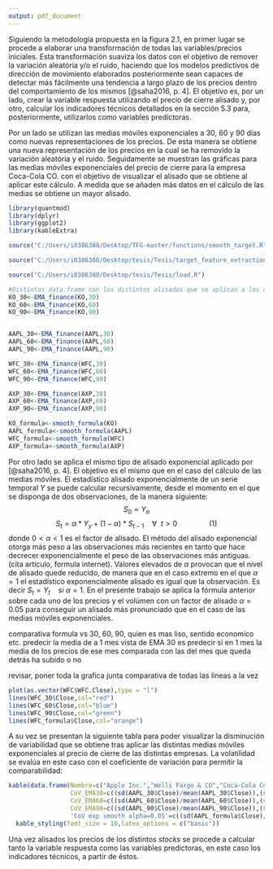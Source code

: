 ---
output: pdf_document
---

Siguiendo la metodología propuesta en la figura 2.1, en primer lugar se procede a elaborar una transformación de todas las variables/precios iniciales. Esta transformación suaviza los datos con el objetivo de remover la variación aleatória y/o el ruido, haciendo que los modelos predictivos de dirección de movimiento elaborados posteriormente sean capaces de detectar más fácilmente una tendencia a largo plazo de los precios dentro del comportamiento de los mismos [@saha2016, p. 4]. El objetivo es, por un lado, crear la variable respuesta utilizando el precio de cierre alisado y, por otro, calcular los indicadores técnicos detallados en la sección 5.3 para, posteriormente, utilizarlos como variables predictoras. 

\setlength\parskip{5ex}
Por un lado se utilizan las medias móviles exponenciales a 30, 60 y 90 días como nuevas representaciones de los precios. De esta manera se obtiene una nueva representación de los precios en la cual se ha removido la variación aleatória y el ruido. Seguidamente se muestran las gráficas para las medias móviles exponenciales del precio de cierre para la empresa Coca-Cola CO. con el objetivo de visualizar el alisado que se obtiene al aplicar este cálculo. A medida que se añaden más datos en el cálculo de las medias se obtiene un mayor alisado. 

```{r}
library(quantmod)
library(dplyr)
library(ggplot2)
library(kableExtra)

source("C:/Users/i0386388/Desktop/TFG-master/functions/smooth_target.R")

source("C:/Users/i0386388/Desktop/tesis/Tesis/target_feature_extraction.R")

```

```{r}
source("C:/Users/i0386388/Desktop/tesis/Tesis/load.R")

#Distintos data.frame con los distintos alisados que se aplican a los datos: Exp smoothing and EMA 30, 60, 90
KO_30<-EMA_finance(KO,30)
KO_60<-EMA_finance(KO,60)
KO_90<-EMA_finance(KO,90)


AAPL_30<-EMA_finance(AAPL,30)
AAPL_60<-EMA_finance(AAPL,60)
AAPL_90<-EMA_finance(AAPL,90)

WFC_30<-EMA_finance(WFC,30)
WFC_60<-EMA_finance(WFC,60)
WFC_90<-EMA_finance(WFC,90)

AXP_30<-EMA_finance(AXP,30)
AXP_60<-EMA_finance(AXP,60)
AXP_90<-EMA_finance(AXP,90)

KO_formula<-smooth_formula(KO)
AAPL_formula<-smooth_formula(AAPL)
WFC_formula<-smooth_formula(WFC)
AXP_formula<-smooth_formula(AXP)


```

<!-- ```{r} -->
<!-- KO_30_xts<-as.xts(KO_30) -->
<!-- KO_60_xts<-as.xts(KO_60) -->
<!-- KO_90_xts<-as.xts(KO_90) -->
<!-- #  -->
<!-- #  -->
<!-- chartSeries(KO_30_xts$Close,name = "EMA 30 días precio de cierre de KO") -->
<!-- ``` -->
<!--   \captionof{figure}{Media móvil exponencial 30 días sobre el precio de cierre de Coca-Cola CO.} -->

<!-- ```{r} -->
<!-- chartSeries(KO_60_xts$Close,name = "EMA 60 días precio de cierre de KO") -->
<!-- ``` -->
<!--   \captionof{figure}{Media móvil exponencial 60 días sobre el precio de cierre de Coca-Cola CO.} -->

<!-- ```{r} -->
<!-- chartSeries(KO_90_xts$Close,name = "EMA 90 días precio de cierre de KO") -->
<!-- ``` -->
<!--   \captionof{figure}{Media móvil exponencial 90 días sobre el precio de cierre de Coca-Cola CO.} -->

\setlength\parskip{5ex}
\justifying
Por otro lado se aplica el mismo tipo de alisado exponencial aplicado por [@saha2016, p. 4]. El objetivo es el mismo que en el caso del cálculo de las medias móviles. El estadístico alisado exponencialmente de un serie temporal $Y$ se puede calcular recursivamente, desde el momento en el que se disponga de dos observaciones, de la manera siguiente:
$$ S_0 = Y_o $$
$$ S_t = \alpha*Y_y+(1-\alpha)*S_{t-1} \ \ \ \ \forall \ \ t>0 \ \ \ \ \ \ \ \ \ \ \ \ \ \ \ \ (1)$$
donde $0 < \alpha < 1$ es el factor de alisado. El método del alisado exponencial otorga más peso a las observaciones más recientes en tanto que hace decrecer exponencialmente el peso de las observaciones más antiguas. (cita articulo, formula internet). Valores elevados de $\alpha$ provocan que el nivel de alisado quede reducido, de manera que en el caso extremo en el que $\alpha=1$ el estadístico exponencialmente alisado es igual que la observación. Es decir $S_t=Y_t \ \ \ \ si \ \alpha=1$. En el presente trabajo se aplica la fórmula anterior sobre cada uno de los precios y el volúmen con un factor de alisado $\alpha=0.05$ para conseguir un alisado más pronunciado que en el caso de las medias móviles exponenciales.

comparativa formula vs 30, 60, 90, quien es mas liso, sentido economico etc. predecir la media de a 1 mes vista de EMA 30 es predecir si en 1 mes la media de los precios de ese mes comparada con las del mes que queda detrás ha subido o no

revisar, poner toda la grafica junta comparativa de todas las lineas a la vez

```{r}
plot(as.vector(WFC$WFC.Close),type = "l")
lines(WFC_30$Close,col="red")
lines(WFC_60$Close,col="blue")
lines(WFC_90$Close,col="green")
lines(WFC_formula$Close,col="orange")
```

\justifying
A su vez se presentan la siguiente tabla para poder visualizar la disminución de variabilidad que se obtiene tras aplicar las distintas medias móviles exponenciales al precio de cierre de las distintas empresas. La volatilidad se evalúa en este caso con el coeficiente de variación para permitir la comparabilidad:

```{r}
kable(data.frame(Nombre=c("Apple Inc.","Wells Fargo & CO","Coca-Cola Company","American Express CO"),
                 CoV_EMA30=c((sd(AAPL_30$Close)/mean(AAPL_30$Close)),(sd(WFC_30$Close)/mean(WFC_30$Close)),(sd(KO_30$Close/mean(KO_30$Close))),(sd(AXP_30$Close)/mean(AXP_30$Close))),
                 CoV_EMA60=c((sd(AAPL_60$Close)/mean(AAPL_60$Close)),(sd(WFC_60$Close)/mean(WFC_60$Close)),(sd(KO_60$Close/mean(KO_60$Close))),(sd(AXP_60$Close)/mean(AXP_60$Close))),
                 CoV_EMA90=c((sd(AAPL_90$Close)/mean(AAPL_90$Close)),(sd(WFC_90$Close)/mean(WFC_90$Close)),(sd(KO_90$Close/mean(KO_90$Close))),(sd(AXP_90$Close)/mean(AXP_90$Close))),
                 'CoV exp smooth alpha=0.05'=c((sd(AAPL_formula$Close)/mean(AAPL_formula$Close)),(sd(WFC_formula$Close)/mean(WFC_formula$Close)),(sd(KO_formula$Close/mean(KO_formula$Close))),(sd(AXP_formula$Close)/mean(AXP_formula$Close)))), "latex") %>%
  kable_styling(font_size = 10,latex_options = c("basic"))
```
  \captionof{table}{Comparativa coeficiente de variación entre las distintas medias móviles exponenciales}

\justifying
Una vez alisados los precios de los distintos *stocks* se procede a calcular tanto la variable respuesta como las variables predictoras, en este caso los indicadores técnicos, a partir de éstos.